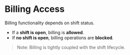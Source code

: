 # Billing Access

Billing functionality depends on shift status.

- If a **shift is open**, billing is **allowed**.
- If **no shift is open**, billing operations are **blocked**.

> Note: Billing is tightly coupled with the shift lifecycle.
